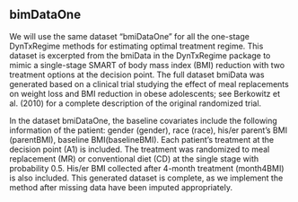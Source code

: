 ## bimDataOne
We will use the same dataset "bmiDataOne" for all the one-stage DynTxRegime methods for estimating optimal treatment regime. This dataset is excerpted from the bmiData in the DynTxRegime package to mimic a single-stage SMART of body mass index (BMI) reduction with two treatment options at the decision point. The full dataset bmiData was generated based on a clinical trial studying the effect of meal replacements on weight loss and BMI reduction in obese adolescents; see Berkowitz et al. (2010) for a complete description of the original randomized trial. 

In the dataset bmiDataOne, the baseline covariates include the following information of the patient: gender (gender), race (race), his/er parent's BMI (parentBMI), baseline BMI(baselineBMI). Each patient's treatment at the decision point (A1) is included. The treatment was randomized to meal replacement (MR) or conventional diet (CD) at the single stage with probability 0.5.  His/er BMI collected after 4-month treatment (month4BMI) is also included. This generated dataset is complete, as we implement the method after missing data have been imputed appropriately.
